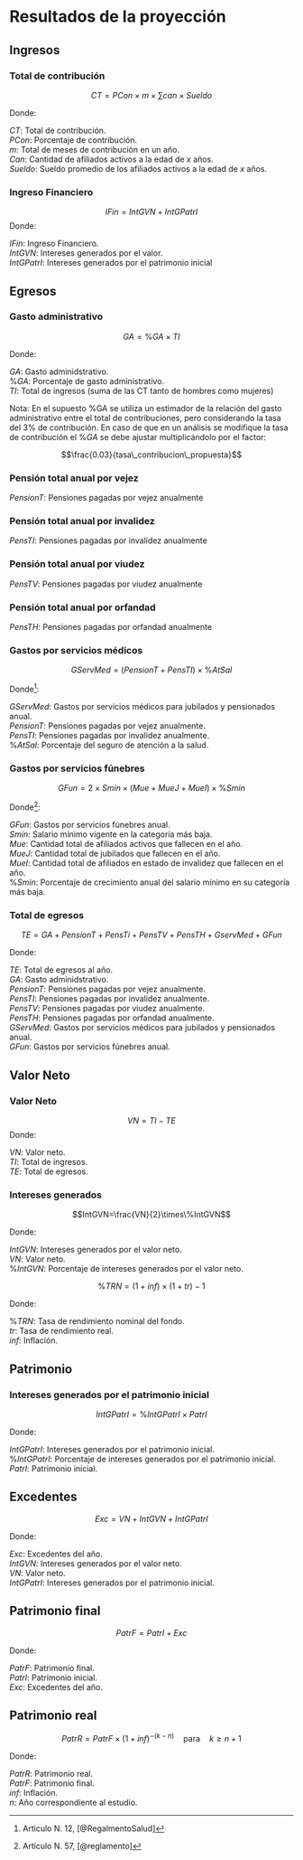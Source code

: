 # Resultados de la proyección

## Ingresos

### Total de contribución

$$CT=PCon\times m\times\sum{can\times Sueldo}$$

Donde:

$CT$: Total de contribución.\
$PCon$: Porcentaje de contribución.\
$m$: Total de meses de contribución en un año.\
$Can$: Cantidad de afiliados activos a la edad de $x$ años.\
$Sueldo$: Sueldo promedio de los afiliados activos a la edad de $x$ años.\

### Ingreso Financiero

$$IFin=IntGVN+IntGPatrI$$ Donde:

$IFin$: Ingreso Financiero.\
$IntGVN$: Intereses generados por el valor.\
$IntGPatrI$: Intereses generados por el patrimonio inicial

## Egresos

### Gasto administrativo

$$GA=\%GA\times TI$$

Donde:

$GA$: Gasto adminidstrativo.\
$\%GA$: Porcentaje de gasto administrativo.\
$TI$: Total de ingresos (suma de las CT tanto de hombres como mujeres)

Nota: En el supuesto %GA se utiliza un estimador de la relación del gasto administrativo entre el total de contribuciones, pero considerando la tasa del 3% de contribución. En caso de que en un análisis se modifique la tasa de contribución el $\%GA$ se debe ajustar multiplicándolo por el factor:

$$\frac{0.03}{tasa\_contribucion\_propuesta}$$

### Pensión total anual por vejez

$PensionT$: Pensiones pagadas por vejez anualmente

### Pensión total anual por invalidez

$PensTI$: Pensiones pagadas por invalidez anualmente

### Pensión total anual por viudez

$PensTV$: Pensiones pagadas por viudez anualmente

### Pensión total anual por orfandad

$PensTH$: Pensiones pagadas por orfandad anualmente

### Gastos por servicios médicos

$$GServMed=\left(PensionT+PensTI\right)\times\%AtSal$$

Donde[^5]:

[^5]: Articulo N. 12, [@RegalmentoSalud]

$GServMed$: Gastos por servicios médicos para jubilados y pensionados anual.\
$PensionT$: Pensiones pagadas por vejez anualmente.\
$PensTI$: Pensiones pagadas por invalidez anualmente.\
$\%AtSal$: Porcentaje del seguro de atención a la salud.

### Gastos por servicios fúnebres

$$GFun=2\times Smin\times\left(Mue+MueJ+MueI\right)\times\%Smin$$

Donde[^6]:

[^6]: Artículo N. 57, [@reglamento]

$GFun$: Gastos por servicios fúnebres anual.\
$Smin$: Salario mínimo vigente en la categoría más baja.\
$Mue$: Cantidad total de afiliados activos que fallecen en el año.\
$MueJ$: Cantidad total de jubilados que fallecen en el año.\
$MueI$: Cantidad total de afiliados en estado de invalidez que fallecen en el año.\
$\%Smin$: Porcentaje de crecimiento anual del salario mínimo en su categoría más baja.

### Total de egresos

$$TE=GA+PensionT+PensTi+PensTV+PensTH+GservMed+GFun$$

Donde:

$TE$: Total de egresos al año.\
$GA$: Gasto adminidstrativo.\
$PensionT$: Pensiones pagadas por vejez anualmente.\
$PensTI$: Pensiones pagadas por invalidez anualmente.\
$PensTV$: Pensiones pagadas por viudez anualmente.\
$PensTH$: Pensiones pagadas por orfandad anualmente.\
$GServMed$: Gastos por servicios médicos para jubilados y pensionados anual.\
$GFun$: Gastos por servicios fúnebres anual.

## Valor Neto

### Valor Neto

$$VN=TI-TE$$ Donde:

$VN$: Valor neto.\
$TI$: Total de ingresos.\
$TE$: Total de egresos.

### Intereses generados

$$IntGVN=\frac{VN}{2}\times\%IntGVN$$

Donde:

$IntGVN$: Intereses generados por el valor neto.\
$VN$: Valor neto.\
$\%IntGVN$: Porcentaje de intereses generados por el valor neto.

$$ \% TRN = (1+inf)\times (1+tr)- 1 $$

Donde:

$\%TRN$: Tasa de rendimiento nominal del fondo.\
$tr$: Tasa de rendimiento real.\
$inf$: Inflación.

## Patrimonio

### Intereses generados por el patrimonio inicial

$$IntGPatrI= \%IntGPatrI \times PatrI$$

Donde:

$IntGPatrI$: Intereses generados por el patrimonio inicial.\
$\%IntGPatrI$: Porcentaje de intereses generados por el patrimonio inicial.\
$PatrI$: Patrimonio inicial.

## Excedentes

$$Exc=VN+IntGVN+IntGPatrI$$

Donde:

$Exc$: Excedentes del año.\
$IntGVN$: Intereses generados por el valor neto.\
$VN$: Valor neto.\
$IntGPatrI$: Intereses generados por el patrimonio inicial.

## Patrimonio final

$$PatrF=PatrI+Exc$$

Donde:

$PatrF$: Patrimonio final.\
$PatrI$: Patrimonio inicial.\
$Exc$: Excedentes del año.

## Patrimonio real

$$PatrR=PatrF\times\left(1+inf\right)^{-\left(k-n\right)} \quad \text{para}\quad k\geq n+1$$

Donde:

$PatrR$: Patrimonio real.\
$PatrF$: Patrimonio final.\
$inf$: Inflación.\
$n$: Año correspondiente al estudio.